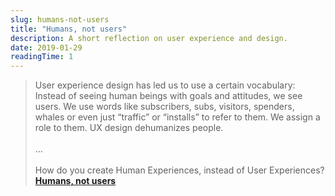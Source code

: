 ```yaml
---
slug: humans-not-users
title: "Humans, not users"
description: A short reflection on user experience and design.
date: 2019-01-29
readingTime: 1
---
```


>User experience design has led us to use a certain vocabulary: Instead of seeing human beings with goals and attitudes, we see users. We use words like subscribers, subs, visitors, spenders, whales or even just “traffic” or “installs” to refer to them. We assign a role to them. UX design dehumanizes people.<br /><br />
...<br /><br />
How do you create Human Experiences, instead of User Experiences?
**<a href="https://johannesippen.com/2019/humans-not-users/">Humans, not users</a>**